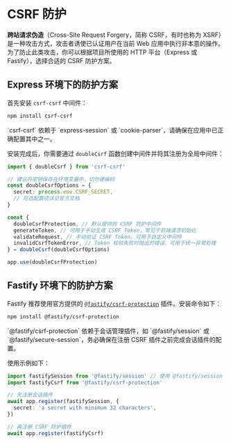 # CSRF 防护

**跨站请求伪造**（Cross-Site Request Forgery，简称 CSRF，有时也称为 XSRF）是一种攻击方式，攻击者诱使已认证用户在当前 Web 应用中执行非本意的操作。为了防止此类攻击，你可以根据项目所使用的 HTTP 平台（Express 或 Fastify），选择合适的 CSRF 防护方案。

## Express 环境下的防护方案

首先安装 `csrf-csrf` 中间件：

```bash
npm install csrf-csrf
```

<CalloutInfo>
  `csrf-csrf` 依赖于 `express-session` 或
  `cookie-parser`，请确保在应用中已正确配置其中之一。
</CalloutInfo>

安装完成后，你需要通过 `doubleCsrf` 函数创建中间件并将其注册为全局中间件：

```ts
import { doubleCsrf } from 'csrf-csrf'

// 建议将密钥保存在环境变量中，切勿硬编码
const doubleCsrfOptions = {
  secret: process.env.CSRF_SECRET,
  // 可选配置项详见官方文档
}

const {
  doubleCsrfProtection, // 默认提供的 CSRF 防护中间件
  generateToken, // 可用于手动生成 CSRF Token，常见于前端请求初始化
  validateRequest, // 手动验证 CSRF Token，可用于自定义中间件
  invalidCsrfTokenError, // Token 校验失败时抛出的错误，可用于统一异常处理
} = doubleCsrf(doubleCsrfOptions)

app.use(doubleCsrfProtection)
```

## Fastify 环境下的防护方案

Fastify 推荐使用官方提供的 [`@fastify/csrf-protection`](https://github.com/fastify/csrf-protection#usage) 插件。安装命令如下：

```bash
npm install @fastify/csrf-protection
```

<CalloutInfo type="warning">
  `@fastify/csrf-protection` 依赖于会话管理插件，如 `@fastify/session` 或
  `@fastify/secure-session`，务必确保在注册 CSRF 插件之前完成会话插件的配置。
</CalloutInfo>

使用示例如下：

```ts
import fastifySession from '@fastify/session' // 使用 @fastify/session 管理会话
import fastifyCsrf from '@fastify/csrf-protection'

// 先注册会话插件
await app.register(fastifySession, {
  secret: 'a secret with minimum 32 characters',
})

// 再注册 CSRF 防护插件
await app.register(fastifyCsrf)
```
